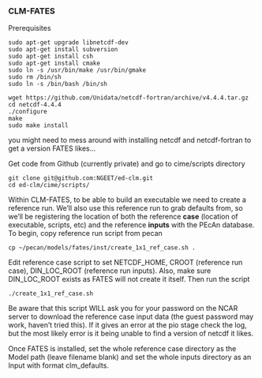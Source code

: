 ### CLM-FATES {#inst-fates}

Prerequisites
```
sudo apt-get upgrade libnetcdf-dev
sudo apt-get install subversion
sudo apt-get install csh
sudo apt-get install cmake
sudo ln -s /usr/bin/make /usr/bin/gmake
sudo rm /bin/sh
sudo ln -s /bin/bash /bin/sh

wget https://github.com/Unidata/netcdf-fortran/archive/v4.4.4.tar.gz
cd netcdf-4.4.4
./configure
make
sudo make install
```
you might need to mess around with installing netcdf and netcdf-fortran to get a version FATES likes...

Get code from Github (currently private) and go to cime/scripts directory
```
git clone git@github.com:NGEET/ed-clm.git
cd ed-clm/cime/scripts/
```
Within CLM-FATES, to be able to build an executable we need to create a reference run. We'll also use this reference run to grab defaults from, so we'll be registering the location of both the reference **case** (location of executable, scripts, etc) and the reference **inputs** with the PEcAn database. To begin, copy reference run script from pecan
```
cp ~/pecan/models/fates/inst/create_1x1_ref_case.sh .
```
Edit reference case script to set NETCDF_HOME, CROOT (reference run case), DIN_LOC_ROOT (reference run inputs). Also, make sure DIN_LOC_ROOT exists as FATES will not create it itself. Then run the script
```
./create_1x1_ref_case.sh
```
Be aware that this script WILL ask you for your password on the NCAR server to download the reference case input data (the guest password may work, haven't tried this). If it gives an error at the pio stage check the log, but the most likely error is it being unable to find a version of netcdf it likes.

Once FATES is installed, set the whole reference case directory as the Model path (leave filename blank) and set the whole inputs directory as an Input with format clm_defaults.